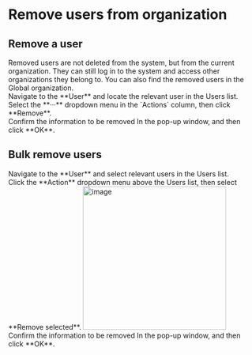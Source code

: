 # Remove users from organization

## Remove a user

<Alert type="note">
Removed users are not deleted from the system, but from the current organization.
They can still log in to the system and access other organizations they belong to.
You can also find the removed users in the Global organization.
</Alert>

<Steps>

<div>
<Nav name="console" />
</div>

<div>
Navigate to the **User** and locate the relevant user in the Users list.
</div>

<div>
Select the **···** dropdown menu in the `Actions` column, then click **Remove**.
</div>

<div>
Confirm the information to be removed In the pop-up window, and then click **OK**.
</div>

</Steps>


## Bulk remove users

<Steps>

<div>
<Nav name="console" />
</div>

<div>
Navigate to the **User** and select relevant users in the Users list.
</div>

<div>
Click the **Action** dropdown menu above the Users list, then select **Remove selected**.
<img src="/images/docs/admin-guides/users/bulk_remove_users.png" alt="image" width="290"/>
</div>


<div>
Confirm the information to be removed In the pop-up window, and then click **OK**.
</div>

</Steps>